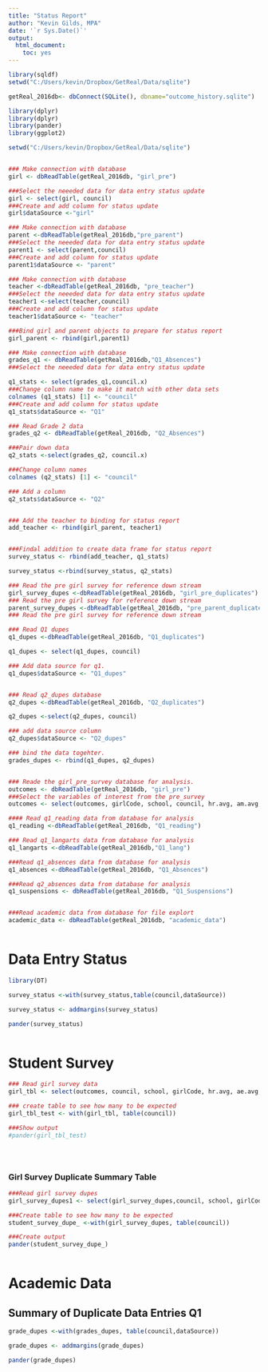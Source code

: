 ```yaml
---
title: "Status Report"
author: "Kevin Gilds, MPA"
date: '`r Sys.Date()`'
output: 
  html_document: 
    toc: yes
---
```


```r
library(sqldf)
setwd("C:/Users/kevin/Dropbox/GetReal/Data/sqlite")

getReal_2016db<- dbConnect(SQLite(), dbname="outcome_history.sqlite")


```

```r
library(dplyr)
library(dplyr)
library(pander)
library(ggplot2)

setwd("C:/Users/kevin/Dropbox/GetReal/Data/sqlite")


### Make connection with database
girl <- dbReadTable(getReal_2016db, "girl_pre")

###Select the neeeded data for data entry status update
girl <- select(girl, council)
###Create and add column for status update
girl$dataSource <-"girl"

### Make connection with database
parent <-dbReadTable(getReal_2016db,"pre_parent")
###Select the neeeded data for data entry status update
parent1 <- select(parent,council)
###Create and add column for status update
parent1$dataSource <- "parent"

### Make connection with database
teacher <-dbReadTable(getReal_2016db, "pre_teacher")
###Select the neeeded data for data entry status update
teacher1 <-select(teacher,council)
###Create and add column for status update
teacher1$dataSource <- "teacher"

###Bind girl and parent objects to prepare for status report
girl_parent <- rbind(girl,parent1)

### Make connection with database
grades_q1 <- dbReadTable(getReal_2016db,"Q1_Absences")
###Select the neeeded data for data entry status update

q1_stats <- select(grades_q1,council.x)
###Change column name to make it match with other data sets
colnames (q1_stats) [1] <- "council"
###Create and add column for status update
q1_stats$dataSource <- "Q1"

### Read Grade 2 data
grades_q2 <- dbReadTable(getReal_2016db, "Q2_Absences")

###Pair down data
q2_stats <-select(grades_q2, council.x)

###Change column names
colnames (q2_stats) [1] <- "council"

### Add a column
q2_stats$dataSource <- "Q2"


### Add the teacher to binding for status report
add_teacher <- rbind(girl_parent, teacher1)


###Findal addition to create data frame for status report
survey_status <- rbind(add_teacher, q1_stats)

survey_status <-rbind(survey_status, q2_stats)

### Read the pre girl survey for reference down stream
girl_survey_dupes <-dbReadTable(getReal_2016db, "girl_pre_duplicates")
### Read the pre girl survey for reference down stream
parent_survey_dupes <-dbReadTable(getReal_2016db, "pre_parent_duplicate")
### Read the pre girl survey for reference down stream

### Read Q1 dupes
q1_dupes <-dbReadTable(getReal_2016db, "Q1_duplicates")

q1_dupes <- select(q1_dupes, council)

### Add data source for q1. 
q1_dupes$dataSource <- "Q1_dupes"


### Read q2_dupes database
q2_dupes <-dbReadTable(getReal_2016db, "Q2_duplicates")

q2_dupes <-select(q2_dupes, council)

### add data source column
q2_dupes$dataSource <- "Q2_dupes"

### bind the data togehter. 
grades_dupes <- rbind(q1_dupes, q2_dupes)


### Reade the girl_pre_survey database for analysis. 
outcomes <- dbReadTable(getReal_2016db, "girl_pre")
###Select the variables of interest from the pre_survey
outcomes <- select(outcomes, girlCode, school, council, hr.avg, am.avg, ae.avg)

#### Read q1_reading data from database for analysis
q1_reading <-dbReadTable(getReal_2016db, "Q1_reading")

### Read q1_langarts data from database for analysis
q1_langarts <-dbReadTable(getReal_2016db,"Q1_lang")

###Read q1_absences data from database for analysis
q1_absences <-dbReadTable(getReal_2016db, "Q1_Absences")

###Read q2_absences data from database for analysis
q1_suspensions <- dbReadTable(getReal_2016db, "Q1_Suspensions")


###Read academic data from database for file explort
academic_data <- dbReadTable(getReal_2016db, "academic_data")



```


# Data Entry Status
```r
library(DT)

survey_status <-with(survey_status,table(council,dataSource))

survey_status <- addmargins(survey_status)

pander(survey_status)



```



# Student Survey

```r


### Read girl survey data
girl_tbl <- select(outcomes, council, school, girlCode, hr.avg, ae.avg,am.avg )

### create table to see how many to be expected
girl_tbl_test <- with(girl_tbl, table(council))

###Show output
#pander(girl_tbl_test)





```




### Girl Survey Duplicate Summary Table

```r

###Read girl survey dupes
girl_survey_dupes1 <- select(girl_survey_dupes,council, school, girlCode)

###Create table to see how many to be expected
student_survey_dupe_ <-with(girl_survey_dupes, table(council))

###Create output
pander(student_survey_dupe_)



```



# Academic Data



## Summary of Duplicate Data Entries Q1
```r
grade_dupes <-with(grades_dupes, table(council,dataSource))

grade_dupes <- addmargins(grade_dupes)

pander(grade_dupes)

```











